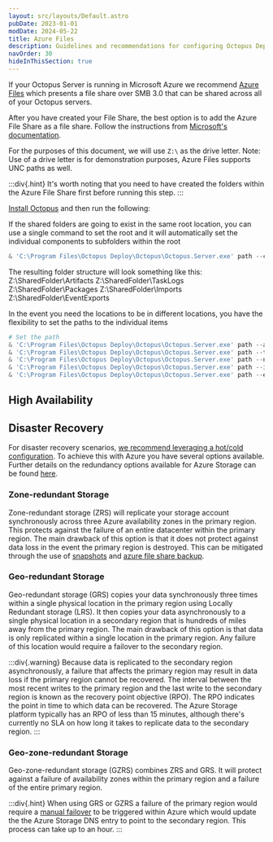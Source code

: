 ```yaml
---
layout: src/layouts/Default.astro
pubDate: 2023-01-01
modDate: 2024-05-22
title: Azure Files
description: Guidelines and recommendations for configuring Octopus Deploy to use Azure Files.
navOrder: 30
hideInThisSection: true
---
```


If your Octopus Server is running in Microsoft Azure we recommend [Azure Files](https://docs.microsoft.com/azure/storage/files/storage-files-introduction) which presents a file share over SMB 3.0 that can be shared across all of your Octopus servers.

After you have created your File Share, the best option is to add the Azure File Share as a file share.  Follow the instructions from [Microsoft's documentation](https://learn.microsoft.com/en-us/azure/storage/files/storage-how-to-use-files-windows#mount-the-azure-file-share).  

For the purposes of this document, we will use `Z:\` as the drive letter.  Note: Use of a drive letter is for demonstration purposes, Azure Files supports UNC paths as well.

:::div{.hint}
It's worth noting that you need to have created the folders within the Azure File Share first before running this step. 
:::

[Install Octopus](/docs/installation) and then run the following:

If the shared folders are going to exist in the same root location, you can use a single command to set the root and it will automatically set the individual components to subfolders within the root

```powershell
& 'C:\Program Files\Octopus Deploy\Octopus\Octopus.Server.exe' path --clusterShared "Z:\SharedFolder"
```

The resulting folder structure will look something like this:
Z:\SharedFolder\Artifacts
Z:\SharedFolder\TaskLogs
Z:\SharedFolder\Packages
Z:\SharedFolder\Imports
Z:\SharedFolder\EventExports

In the event you need the locations to be in different locations, you have the flexibility to set the paths to the individual items

```powershell
# Set the path 
& 'C:\Program Files\Octopus Deploy\Octopus\Octopus.Server.exe' path --artifacts "Z:\Artifacts"
& 'C:\Program Files\Octopus Deploy\Octopus\Octopus.Server.exe' path --taskLogs "Z:\TaskLogs"
& 'C:\Program Files\Octopus Deploy\Octopus\Octopus.Server.exe' path --nugetRepository "Z:\Packages"
& 'C:\Program Files\Octopus Deploy\Octopus\Octopus.Server.exe' path --imports "Z:\Imports"
& 'C:\Program Files\Octopus Deploy\Octopus\Octopus.Server.exe' path --eventExports "Z:\EventExports"
```
## High Availability

<FileStorageHA />

## Disaster Recovery

For disaster recovery scenarios, [we recommend leveraging a hot/cold configuration](https://octopus.com/whitepapers/best-practice-for-self-hosted-octopus-deploy-ha-dr). To achieve this with Azure you have several options available. Further details on the redundancy options available for Azure Storage can be found [here](https://learn.microsoft.com/en-us/azure/storage/common/storage-redundancy).

### Zone-redundant Storage

Zone-redundant storage (ZRS) will replicate your storage account synchronously across three Azure availability zones in the primary region. This protects against the failure of an entire datacenter within the primary region. The main drawback of this option is that it does not protect against data loss in the event the primary region is destroyed. This can be mitigated through the use of [snapshots](https://learn.microsoft.com/en-us/azure/storage/files/storage-snapshots-files) and [azure file share backup](https://learn.microsoft.com/en-us/azure/backup/azure-file-share-backup-overview?tabs=snapshot).

### Geo-redundant Storage

Geo-redundant storage (GRS) copies your data synchronously three times within a single physical location in the primary region using Locally Redundant storage (LRS). It then copies your data asynchronously to a single physical location in a secondary region that is hundreds of miles away from the primary region. The main drawback of this option is that data is only replicated within a single location in the primary region. Any failure of this location would require a failover to the secondary region.

:::div{.warning}
Because data is replicated to the secondary region asynchronously, a failure that affects the primary region may result in data loss if the primary region cannot be recovered. The interval between the most recent writes to the primary region and the last write to the secondary region is known as the recovery point objective (RPO). The RPO indicates the point in time to which data can be recovered. The Azure Storage platform typically has an RPO of less than 15 minutes, although there's currently no SLA on how long it takes to replicate data to the secondary region.
:::

### Geo-zone-redundant Storage

Geo-zone-redundant storage (GZRS) combines ZRS and GRS. It will protect against a failure of availability zones within the primary region and a failure of the entire primary region.

:::div{.hint}
When using GRS or GZRS a failure of the primary region would require a [manual failover](https://learn.microsoft.com/en-us/azure/storage/common/storage-failover-customer-managed-unplanned?tabs=grs-ra-grs) to be triggered within Azure which would update the the Azure Storage DNS entry to point to the secondary region. This process can take up to an hour.
:::